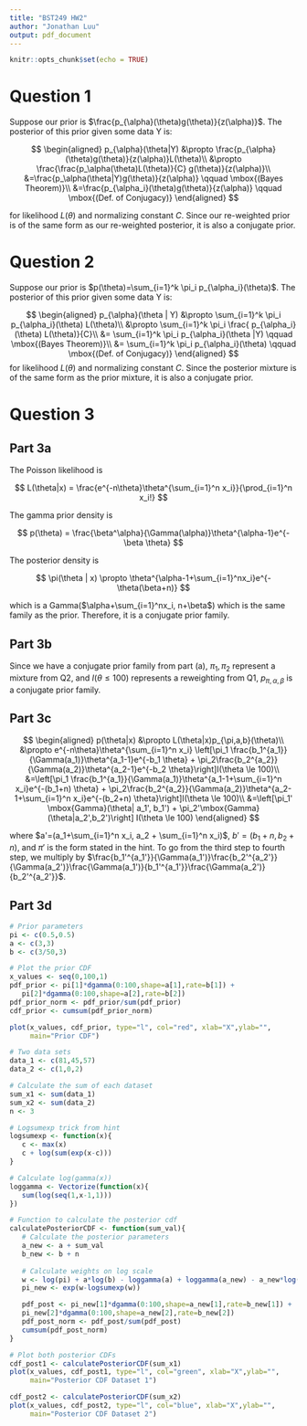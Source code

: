 ```yaml
---
title: "BST249 HW2"
author: "Jonathan Luu"
output: pdf_document
---
```


```r
knitr::opts_chunk$set(echo = TRUE)
```

# Question 1

Suppose our prior is $\frac{p_{\alpha}(\theta)g(\theta)}{z(\alpha)}$. The posterior of this prior given some data Y is:

$$
\begin{aligned}
p_{\alpha}(\theta|Y) &\propto \frac{p_{\alpha}(\theta)g(\theta)}{z(\alpha)}L(\theta)\\
&\propto \frac{\frac{p_\alpha(\theta)L(\theta)}{C} g(\theta)}{z(\alpha)}\\
&=\frac{p_\alpha(\theta|Y)g(\theta)}{z(\alpha)} \qquad \mbox{(Bayes Theorem)}\\
&=\frac{p_{\alpha_i}(\theta)g(\theta)}{z(\alpha)} \qquad \mbox{(Def. of Conjugacy)}
\end{aligned}
$$

for likelihood $L(\theta)$ and normalizing constant $C$. Since our re-weighted prior is of the same form as our re-weighted posterior, it is also a conjugate prior.

# Question 2

Suppose our prior is $p(\theta)=\sum_{i=1}^k \pi_i p_{\alpha_i}(\theta)$. The posterior of this prior given some data Y is:

$$
\begin{aligned}
p_{\alpha}(\theta | Y) &\propto \sum_{i=1}^k \pi_i p_{\alpha_i}(\theta) L(\theta)\\
&\propto \sum_{i=1}^k \pi_i \frac{ p_{\alpha_i}(\theta) L(\theta)}{C}\\
&= \sum_{i=1}^k \pi_i  p_{\alpha_i}(\theta |Y) \qquad \mbox{(Bayes Theorem)}\\
&= \sum_{i=1}^k \pi_i  p_{\alpha_i}(\theta) \qquad \mbox{(Def. of Conjugacy)}
\end{aligned}
$$
for likelihood $L(\theta)$ and normalizing constant $C$. Since the posterior mixture is of the same form as the prior mixture, it is also a conjugate prior. 

# Question 3

## Part 3a

The Poisson likelihood is

$$
L(\theta|x) = \frac{e^{-n\theta}\theta^{\sum_{i=1}^n x_i}}{\prod_{i=1}^n x_i!}
$$

The gamma prior density is

$$
p(\theta) = \frac{\beta^\alpha}{\Gamma(\alpha)}\theta^{\alpha-1}e^{-\beta \theta}
$$

The posterior density is 

$$
\pi(\theta | x) \propto \theta^{\alpha-1+\sum_{i=1}^nx_i}e^{-\theta(\beta+n)}
$$

which is a Gamma($\alpha+\sum_{i=1}^nx_i, n+\beta$) which is the same family as the prior. Therefore, it is a conjugate prior family.

## Part 3b

Since we have a conjugate prior family from part (a), $\pi_1,\pi_2$ represent a mixture from Q2, and $I(\theta \le 100)$ represents a reweighting from Q1, $p_{\pi,\alpha,\beta}$ is a conjugate prior family.

## Part 3c

$$
\begin{aligned}
p(\theta|x) &\propto L(\theta|x)p_{\pi,a,b}(\theta)\\
&\propto e^{-n\theta}\theta^{\sum_{i=1}^n x_i} \left[\pi_1 \frac{b_1^{a_1}}{\Gamma(a_1)}\theta^{a_1-1}e^{-b_1 \theta} + \pi_2\frac{b_2^{a_2}}{\Gamma(a_2)}\theta^{a_2-1}e^{-b_2 \theta}\right]I(\theta \le 100)\\
&=\left[\pi_1 \frac{b_1^{a_1}}{\Gamma(a_1)}\theta^{a_1-1+\sum_{i=1}^n x_i}e^{-(b_1+n) \theta} + \pi_2\frac{b_2^{a_2}}{\Gamma(a_2)}\theta^{a_2-1+\sum_{i=1}^n x_i}e^{-(b_2+n) \theta}\right]I(\theta \le 100)\\
&=\left[\pi_1' \mbox{Gamma}(\theta| a_1', b_1') + \pi_2'\mbox{Gamma}(\theta|a_2',b_2')\right] I(\theta \le 100)
\end{aligned}
$$

where $a'=(a_1+\sum_{i=1}^n x_i, a_2 + \sum_{i=1}^n x_i)$, $b'=(b_1+n,b_2+n)$, and $\pi'$ is the form stated in the hint. To go from the third step to fourth step, we multiply by $\frac{b_1'^{a_1'}}{\Gamma(a_1')}\frac{b_2'^{a_2'}}{\Gamma(a_2')}\frac{\Gamma(a_1')}{b_1'^{a_1'}}\frac{\Gamma(a_2')}{b_2'^{a_2'}}$.

## Part 3d

```r
# Prior parameters
pi <- c(0.5,0.5)
a <- c(3,3)
b <- c(3/50,3)

# Plot the prior CDF
x_values <- seq(0,100,1)
pdf_prior <- pi[1]*dgamma(0:100,shape=a[1],rate=b[1]) + 
   pi[2]*dgamma(0:100,shape=a[2],rate=b[2])
pdf_prior_norm <- pdf_prior/sum(pdf_prior)
cdf_prior <- cumsum(pdf_prior_norm)

plot(x_values, cdf_prior, type="l", col="red", xlab="X",ylab="", 
     main="Prior CDF")
```
```r
# Two data sets
data_1 <- c(81,45,57)
data_2 <- c(1,0,2)

# Calculate the sum of each dataset
sum_x1 <- sum(data_1)
sum_x2 <- sum(data_2)
n <- 3

# Logsumexp trick from hint
logsumexp <- function(x){
   c <- max(x)
   c + log(sum(exp(x-c)))
}

# Calculate log(gamma(x))
loggamma <- Vectorize(function(x){
   sum(log(seq(1,x-1,1)))
})

# Function to calculate the posterior cdf
calculatePosteriorCDF <- function(sum_val){
   # Calculate the posterior parameters
   a_new <- a + sum_val
   b_new <- b + n
   
   # Calculate weights on log scale
   w <- log(pi) + a*log(b) - loggamma(a) + loggamma(a_new) - a_new*log(b_new)
   pi_new <- exp(w-logsumexp(w))

   pdf_post <- pi_new[1]*dgamma(0:100,shape=a_new[1],rate=b_new[1]) +
   pi_new[2]*dgamma(0:100,shape=a_new[2],rate=b_new[2])
   pdf_post_norm <- pdf_post/sum(pdf_post)
   cumsum(pdf_post_norm)
}

# Plot both posterior CDFs
cdf_post1 <- calculatePosteriorCDF(sum_x1)
plot(x_values, cdf_post1, type="l", col="green", xlab="X",ylab="", 
     main="Posterior CDF Dataset 1")

cdf_post2 <- calculatePosteriorCDF(sum_x2)
plot(x_values, cdf_post2, type="l", col="blue", xlab="X",ylab="", 
     main="Posterior CDF Dataset 2")
```







